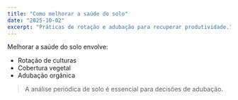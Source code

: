 ```yaml
---
title: "Como melhorar a saúde do solo"
date: "2025-10-02"
excerpt: "Práticas de rotação e adubação para recuperar produtividade."
---
```


Melhorar a saúde do solo envolve:

- Rotação de culturas
- Cobertura vegetal
- Adubação orgânica

> A análise periódica de solo é essencial para decisões de adubação.
